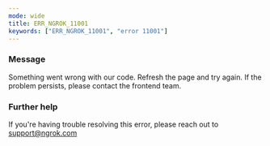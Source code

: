 ```yaml
---
mode: wide
title: ERR_NGROK_11001
keywords: ["ERR_NGROK_11001", "error 11001"]
---
```



### Message

Something went wrong with our code. Refresh the page and try again. If the problem persists, please contact the frontend team.

<ErrorDetails />

### Further help

If you're having trouble resolving this error, please reach out to [support@ngrok.com](mailto:support@ngrok.com?subject=Help%20with%20ERR_NGROK_11001)
